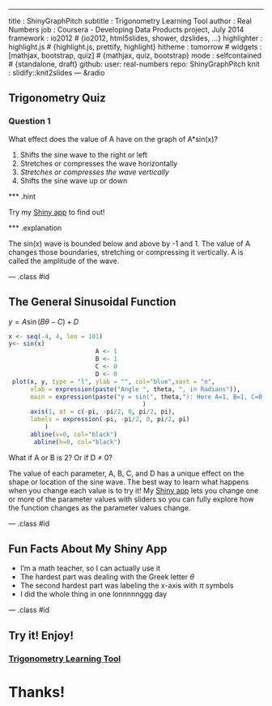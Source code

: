 ---
title       : ShinyGraphPitch
subtitle    : Trigonometry Learning Tool
author      : Real Numbers
job         : Coursera - Developing Data Products project, July 2014
framework   : io2012        # {io2012, html5slides, shower, dzslides, ...}
highlighter : highlight.js  # {highlight.js, prettify, highlight}
hitheme     : tomorrow      # 
widgets     :  [mathjax, bootstrap, quiz]           # {mathjax, quiz, bootstrap}
mode        : selfcontained # {standalone, draft}
github:
        user: real-numbers
        repo: ShinyGraphPitch
knit        : slidify::knit2slides
--- &radio

## Trigonometry Quiz
 
### Question 1

What effect does the value of A have on the graph of A*sin(x)?

1. Shifts the sine wave to the right or left
2. Stretches or compresses the wave horizontally
2. _Stretches or compresses the wave vertically_
3. Shifts the sine wave up or down

*** .hint

Try my [Shiny app](https://real-numbers.shinyapps.io/ShinyGraph/) to find out!



*** .explanation

The sin(x) wave is bounded below and above by -1 and 1. The value of A changes those boundaries, stretching or compressing it vertically.  A is called the amplitude of the wave.

--- .class #id 

## The General Sinusoidal Function

$y = A\sin(B\theta-C)+D$

```r
x <- seq(-4, 4, len = 101)
y<- sin(x)
                        A <- 1
                        B <- 1
                        C <- 0
                        D <- 0
 plot(x, y, type = "l", ylab = "", col="blue",xaxt = "n",
      xlab = expression(paste("Angle ", theta, ", in Radians")),                              
      main = expression(paste("y = sin(", theta,"): Here A=1, B=1, C=0, D=0")),
                                     )
      axis(1, at = c(-pi, -pi/2, 0, pi/2, pi),
      labels = expression(-pi, -pi/2, 0, pi/2, pi)
          )
      abline(v=0, col="black")
       abline(h=0, col="black")
```
What if A or B is 2? Or if D $\ne$ 0?

The value of each parameter, A, B, C, and D has a unique effect on the shape or location of the sine wave.  The best way to learn what happens when you change each value is to try it!  My [Shiny app](https://real-numbers.shinyapps.io/ShinyGraph/) lets you change one or more of the parameter values with sliders so you can fully explore how the function changes as the parameter values change.

--- .class #id

## Fun Facts About My Shiny App

   
   
* I'm a math teacher, so I can actually use it
* The hardest part was dealing with the Greek letter $\theta$
* The second hardest part was labeling the x-axis with $\pi$ symbols
* I did the whole thing in one lonnnnnggg day

--- .class #id

## Try it!  Enjoy!
   
   
### [Trigonometry Learning Tool](https://real-numbers.shinyapps.io/ShinyGraph/)
   
   
# Thanks!


